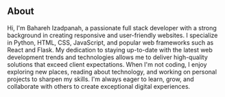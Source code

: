 ## About

  Hi, I'm Bahareh Izadpanah, a passionate full stack developer with a strong background in creating responsive and user-friendly websites. I specialize in Python, HTML, CSS, JavaScript, and popular web frameworks such as React and Flask. My dedication to staying up-to-date with the latest web development trends and technologies allows me to deliver high-quality solutions that exceed client expectations. When I'm not coding, I enjoy exploring new places, reading about technology, and working on personal projects to sharpen my skills. I'm always eager to learn, grow, and collaborate with others to create exceptional digital experiences.
